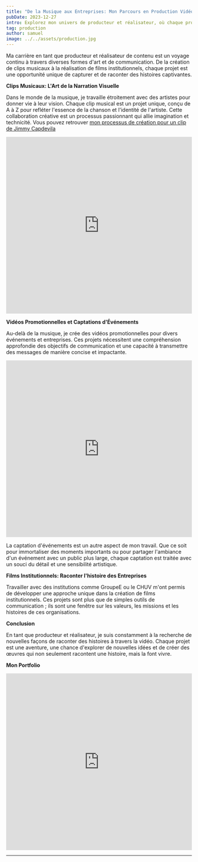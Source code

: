 ```yaml
---
title: "De la Musique aux Entreprises: Mon Parcours en Production Vidéo"
pubDate: 2023-12-27
intro: Explorez mon univers de producteur et réalisateur, où chaque projet, de clips musicaux à des films institutionnels, est une nouvelle aventure créative.
tag: production
author: samuel
image: ../../assets/production.jpg
---
```


Ma carrière en tant que producteur et réalisateur de contenu est un voyage continu à travers diverses formes d'art et de communication. De la création de clips musicaux à la réalisation de films institutionnels, chaque projet est une opportunité unique de capturer et de raconter des histoires captivantes.

**Clips Musicaux: L'Art de la Narration Visuelle**

Dans le monde de la musique, je travaille étroitement avec des artistes pour donner vie à leur vision. Chaque clip musical est un projet unique, conçu de A à Z pour refléter l'essence de la chanson et l'identité de l'artiste. Cette collaboration créative est un processus passionnant qui allie imagination et technicité. Vous pouvez retrouver [mon processus de création pour un clip de Jimmy Capdevila](./jimmy-cpdv)
<iframe width="100%" height="480" src="https://www.youtube.com/embed/4gksmpOe05o?si=uTp5R7G2D1tOwoOT" title="YouTube video player" frameborder="0" allow="accelerometer; autoplay; clipboard-write; encrypted-media; gyroscope; picture-in-picture; web-share" allowfullscreen></iframe>


**Vidéos Promotionnelles et Captations d'Événements**

Au-delà de la musique, je crée des vidéos promotionnelles pour divers événements et entreprises. Ces projets nécessitent une compréhension approfondie des objectifs de communication et une capacité à transmettre des messages de manière concise et impactante.
<iframe width="100%" height="480" src="https://www.youtube.com/embed/NozLPYV_mxM?si=okl993zYn7ZzZKPR" title="YouTube video player" frameborder="0" allow="accelerometer; autoplay; clipboard-write; encrypted-media; gyroscope; picture-in-picture; web-share" allowfullscreen></iframe>

La captation d'événements est un autre aspect de mon travail. Que ce soit pour immortaliser des moments importants ou pour partager l'ambiance d'un événement avec un public plus large, chaque captation est traitée avec un souci du détail et une sensibilité artistique.

**Films Institutionnels: Raconter l'histoire des Entreprises**

Travailler avec des institutions comme GroupeE ou le CHUV m'ont permis de développer une approche unique dans la création de films institutionnels. Ces projets sont plus que de simples outils de communication ; ils sont une fenêtre sur les valeurs, les missions et les histoires de ces organisations.

**Conclusion**

En tant que producteur et réalisateur, je suis constamment à la recherche de nouvelles façons de raconter des histoires à travers la vidéo. Chaque projet est une aventure, une chance d'explorer de nouvelles idées et de créer des œuvres qui non seulement racontent une histoire, mais la font vivre.

**Mon Portfolio**

<iframe width="100%" height="480" src="https://www.youtube.com/embed/videoseries?si=8NCufd9ocNQW6MAs&amp;list=PLiu6SwsEG29TtgEas0LjgrxgPnWto_4aY" title="YouTube video player" frameborder="0" allow="accelerometer; autoplay; clipboard-write; encrypted-media; gyroscope; picture-in-picture; web-share" allowfullscreen></iframe>


---
